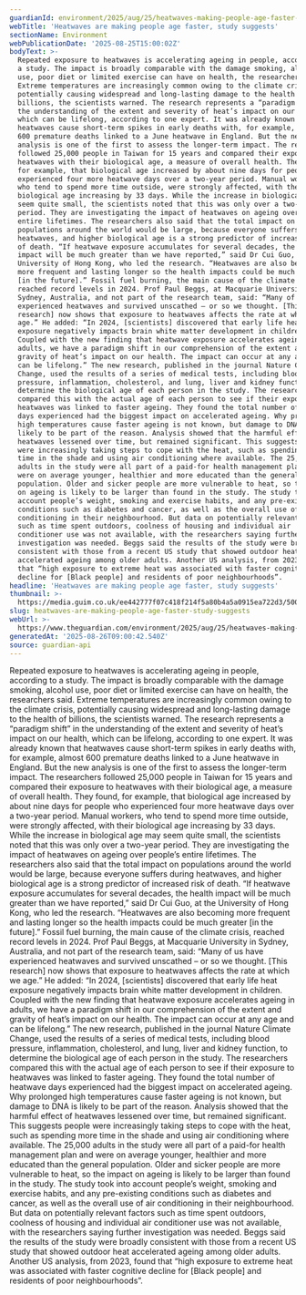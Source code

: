 ```yaml
---
guardianId: environment/2025/aug/25/heatwaves-making-people-age-faster-study-suggests
webTitle: 'Heatwaves are making people age faster, study suggests'
sectionName: Environment
webPublicationDate: '2025-08-25T15:00:02Z'
bodyText: >-
  Repeated exposure to heatwaves is accelerating ageing in people, according to
  a study. The impact is broadly comparable with the damage smoking, alcohol
  use, poor diet or limited exercise can have on health, the researchers said.
  Extreme temperatures are increasingly common owing to the climate crisis,
  potentially causing widespread and long-lasting damage to the health of
  billions, the scientists warned. The research represents a “paradigm shift” in
  the understanding of the extent and severity of heat’s impact on our health,
  which can be lifelong, according to one expert. It was already known that
  heatwaves cause short-term spikes in early deaths with, for example, almost
  600 premature deaths linked to a June heatwave in England. But the new
  analysis is one of the first to assess the longer-term impact. The researchers
  followed 25,000 people in Taiwan for 15 years and compared their exposure to
  heatwaves with their biological age, a measure of overall health. They found,
  for example, that biological age increased by about nine days for people who
  experienced four more heatwave days over a two-year period. Manual workers,
  who tend to spend more time outside, were strongly affected, with their
  biological age increasing by 33 days. While the increase in biological age may
  seem quite small, the scientists noted that this was only over a two-year
  period. They are investigating the impact of heatwaves on ageing over people’s
  entire lifetimes. The researchers also said that the total impact on
  populations around the world would be large, because everyone suffers during
  heatwaves, and higher biological age is a strong predictor of increased risk
  of death. “If heatwave exposure accumulates for several decades, the health
  impact will be much greater than we have reported,” said Dr Cui Guo, at the
  University of Hong Kong, who led the research. “Heatwaves are also becoming
  more frequent and lasting longer so the health impacts could be much greater
  [in the future].” Fossil fuel burning, the main cause of the climate crisis,
  reached record levels in 2024. Prof Paul Beggs, at Macquarie University in
  Sydney, Australia, and not part of the research team, said: “Many of us have
  experienced heatwaves and survived unscathed – or so we thought. [This
  research] now shows that exposure to heatwaves affects the rate at which we
  age.” He added: “In 2024, [scientists] discovered that early life heat
  exposure negatively impacts brain white matter development in children.
  Coupled with the new finding that heatwave exposure accelerates ageing in
  adults, we have a paradigm shift in our comprehension of the extent and
  gravity of heat’s impact on our health. The impact can occur at any age and
  can be lifelong.” The new research, published in the journal Nature Climate
  Change, used the results of a series of medical tests, including blood
  pressure, inflammation, cholesterol, and lung, liver and kidney function, to
  determine the biological age of each person in the study. The researchers
  compared this with the actual age of each person to see if their exposure to
  heatwaves was linked to faster ageing. They found the total number of heatwave
  days experienced had the biggest impact on accelerated ageing. Why prolonged
  high temperatures cause faster ageing is not known, but damage to DNA is
  likely to be part of the reason. Analysis showed that the harmful effect of
  heatwaves lessened over time, but remained significant. This suggests people
  were increasingly taking steps to cope with the heat, such as spending more
  time in the shade and using air conditioning where available. The 25,000
  adults in the study were all part of a paid-for health management plan and
  were on average younger, healthier and more educated than the general
  population. Older and sicker people are more vulnerable to heat, so the impact
  on ageing is likely to be larger than found in the study. The study took into
  account people’s weight, smoking and exercise habits, and any pre-existing
  conditions such as diabetes and cancer, as well as the overall use of air
  conditioning in their neighbourhood. But data on potentially relevant factors
  such as time spent outdoors, coolness of housing and individual air
  conditioner use was not available, with the researchers saying further
  investigation was needed. Beggs said the results of the study were broadly
  consistent with those from a recent US study that showed outdoor heat
  accelerated ageing among older adults. Another US analysis, from 2023, found
  that “high exposure to extreme heat was associated with faster cognitive
  decline for [Black people] and residents of poor neighbourhoods”.
headline: 'Heatwaves are making people age faster, study suggests'
thumbnail: >-
  https://media.guim.co.uk/ee442777f07c418f214f5a80b4a5a0915ea722d3/500_0_5000_4000/500.jpg
slug: heatwaves-are-making-people-age-faster-study-suggests
webUrl: >-
  https://www.theguardian.com/environment/2025/aug/25/heatwaves-making-people-age-faster-study-suggests
generatedAt: '2025-08-26T09:00:42.540Z'
source: guardian-api
---
```

Repeated exposure to heatwaves is accelerating ageing in people, according to a study. The impact is broadly comparable with the damage smoking, alcohol use, poor diet or limited exercise can have on health, the researchers said. Extreme temperatures are increasingly common owing to the climate crisis, potentially causing widespread and long-lasting damage to the health of billions, the scientists warned. The research represents a “paradigm shift” in the understanding of the extent and severity of heat’s impact on our health, which can be lifelong, according to one expert. It was already known that heatwaves cause short-term spikes in early deaths with, for example, almost 600 premature deaths linked to a June heatwave in England. But the new analysis is one of the first to assess the longer-term impact. The researchers followed 25,000 people in Taiwan for 15 years and compared their exposure to heatwaves with their biological age, a measure of overall health. They found, for example, that biological age increased by about nine days for people who experienced four more heatwave days over a two-year period. Manual workers, who tend to spend more time outside, were strongly affected, with their biological age increasing by 33 days. While the increase in biological age may seem quite small, the scientists noted that this was only over a two-year period. They are investigating the impact of heatwaves on ageing over people’s entire lifetimes. The researchers also said that the total impact on populations around the world would be large, because everyone suffers during heatwaves, and higher biological age is a strong predictor of increased risk of death. “If heatwave exposure accumulates for several decades, the health impact will be much greater than we have reported,” said Dr Cui Guo, at the University of Hong Kong, who led the research. “Heatwaves are also becoming more frequent and lasting longer so the health impacts could be much greater [in the future].” Fossil fuel burning, the main cause of the climate crisis, reached record levels in 2024. Prof Paul Beggs, at Macquarie University in Sydney, Australia, and not part of the research team, said: “Many of us have experienced heatwaves and survived unscathed – or so we thought. [This research] now shows that exposure to heatwaves affects the rate at which we age.” He added: “In 2024, [scientists] discovered that early life heat exposure negatively impacts brain white matter development in children. Coupled with the new finding that heatwave exposure accelerates ageing in adults, we have a paradigm shift in our comprehension of the extent and gravity of heat’s impact on our health. The impact can occur at any age and can be lifelong.” The new research, published in the journal Nature Climate Change, used the results of a series of medical tests, including blood pressure, inflammation, cholesterol, and lung, liver and kidney function, to determine the biological age of each person in the study. The researchers compared this with the actual age of each person to see if their exposure to heatwaves was linked to faster ageing. They found the total number of heatwave days experienced had the biggest impact on accelerated ageing. Why prolonged high temperatures cause faster ageing is not known, but damage to DNA is likely to be part of the reason. Analysis showed that the harmful effect of heatwaves lessened over time, but remained significant. This suggests people were increasingly taking steps to cope with the heat, such as spending more time in the shade and using air conditioning where available. The 25,000 adults in the study were all part of a paid-for health management plan and were on average younger, healthier and more educated than the general population. Older and sicker people are more vulnerable to heat, so the impact on ageing is likely to be larger than found in the study. The study took into account people’s weight, smoking and exercise habits, and any pre-existing conditions such as diabetes and cancer, as well as the overall use of air conditioning in their neighbourhood. But data on potentially relevant factors such as time spent outdoors, coolness of housing and individual air conditioner use was not available, with the researchers saying further investigation was needed. Beggs said the results of the study were broadly consistent with those from a recent US study that showed outdoor heat accelerated ageing among older adults. Another US analysis, from 2023, found that “high exposure to extreme heat was associated with faster cognitive decline for [Black people] and residents of poor neighbourhoods”.
